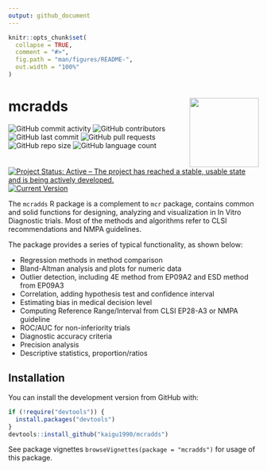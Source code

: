 ```yaml
---
output: github_document
---
```


<!-- README.md is generated from README.Rmd. Please edit that file -->

```r
knitr::opts_chunk$set(
  collapse = TRUE,
  comment = "#>",
  fig.path = "man/figures/README-",
  out.width = "100%"
)
```

# mcradds <a href='https://github.com/kaigu1990/mcradds'><img src="man/figures/logo.png" align="right" height="139" style="max-width: 100%;"/></a>

<!-- start badges -->
![GitHub commit activity](https://img.shields.io/github/commit-activity/m/kaigu1990/mcradds)
![GitHub contributors](https://img.shields.io/github/contributors/kaigu1990/mcradds)
![GitHub last commit](https://img.shields.io/github/last-commit/kaigu1990/mcradds)
![GitHub pull requests](https://img.shields.io/github/issues-pr/kaigu1990/mcradds)
![GitHub repo size](https://img.shields.io/github/repo-size/kaigu1990/mcradds)
![GitHub language count](https://img.shields.io/github/languages/count/kaigu1990/mcradds)
[![Project Status: Active – The project has reached a stable, usable state and is being actively developed.](https://www.repostatus.org/badges/latest/active.svg)](https://www.repostatus.org/#active)
[![Current Version](https://img.shields.io/github/r-package/v/kaigu1990/mcradds/main?color=purple\&label=package%20version)](https://github.com/kaigu1990/mcradds/tree/main)
<!-- end badges -->

The `mcradds` R package is a complement to `mcr` package, contains common and solid functions for designing, analyzing and visualization in In Vitro Diagnostic trials. Most of the methods and algorithms refer to CLSI recommendations and NMPA guidelines.

The package provides a series of typical functionality, as shown below:

- Regression methods in method comparison
- Bland-Altman analysis and plots for numeric data
- Outlier detection, including 4E method from EP09A2 and ESD method from EP09A3
- Correlation, adding hypothesis test and confidence interval 
- Estimating bias in medical decision level
- Computing Reference Range/Interval from CLSI EP28-A3 or NMPA guideline
- ROC/AUC for non-inferiority trials
- Diagnostic accuracy criteria
- Precision analysis
- Descriptive statistics, proportion/ratios

## Installation

You can install the development version from GitHub with:

```r
if (!require("devtools")) {
  install.packages("devtools")
}
devtools::install_github("kaigu1990/mcradds")
```

See package vignettes `browseVignettes(package = "mcradds")` for usage of this package.

